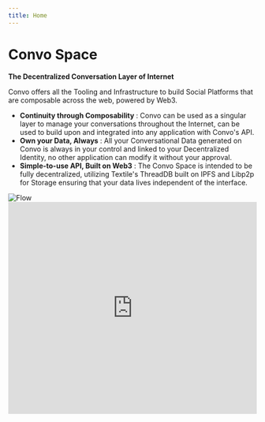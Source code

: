 ```yaml
---
title: Home
---
```



<style global>{`
body {
  background-image: radial-gradient(#ddd 1px, transparent 0),
    radial-gradient(#ddd 1px, transparent 0);
  background-position: 0 0, 25px 25px;
  background-size: 50px 50px;
}
.dark body {
  background-image: radial-gradient(#333 1px, transparent 0),
    radial-gradient(#333 1px, transparent 0);
}
`}</style>

# Convo Space

**The Decentralized Conversation Layer of Internet**

Convo offers all the Tooling and Infrastructure to build Social Platforms that are composable across the web, powered by Web3.

 - **Continuity through Composability** : Convo can be used as a singular layer to manage your conversations throughout the Internet, can be used to build upon and integrated into any application with Convo's API.
 - **Own your Data, Always** : All your Conversational Data generated on Convo is always in your control and linked to your Decentralized Identity, no other application can modify it without your approval.
 - **Simple-to-use API, Built on Web3** : The Convo Space is intended to be fully decentralized, utilizing Textile's ThreadDB built on IPFS and Libp2p for Storage ensuring that your data lives independent of the interface.

<Bleed>
    <img src="/flow.png" alt="Flow" width="full" height="auto" layout="intrinsic" />
</Bleed>

<Bleed>
  <iframe
    width="100%"
    height="430"
    src="https://www.youtube.com/embed/d9BsoTfIDOM"
    frameBorder="0"
    allow="accelerometer; autoplay; clipboard-write; encrypted-media; gyroscope; picture-in-picture"
    allowFullScreen
  />
</Bleed>

## Use Cases

The Convo Space is the Decentralized Conversation Layer of Internet offering all the tooling and infrastucture to build Social Platforms around any element of the web, powered by Web3.

Here are some of the use cases that Convo enables,
- Add a conversation layer to your platform to allow the community to interact, without worrying about the Complexities of Web3.
- Composable conversations across multiple interfaces. You can anchor one or many conversations to an NFT so that whichever Marketplace/Platform that NFT is viewed on the Community around that NFT can move along with it.
- Commenting on a specific transaction on Etherscan warning users of a malicious account/contract and having those conversations show up in your wallet so that the next time you are sending a txn to that address you can see the entire community warning you against it.
- Conversations around a Proposal are happening across a multitude of interfaces, with Convo you can build a plugin of Snapshot or any Governance Interface and continue those conversations anywhere.
- Convo's Identity and Reputation Layer makes it simple to move your Reputation across different interfaces, like a Prominent Artist who has sold multiple pieces can join a DAO and automatically unlock perks based on their sales and other on-chain activity.
- and many more...

## Support

✉️ Need dedicated support for your project?

Please reach out to [me](https://twitter.com/anuditnagar) or our community if you run into any issues.
- [Discord](https://discord.com/invite/MFtmrng9J7)
- [GitHub](https://github.com/anudit/convo)
- [Twitter](https://twitter.com/0xConvo)


## Contributions

Wanna look under the hood? Here are the family of repositories that run Cupoc, Convo, Varta & Omnid.

- [https://github.com/anudit/convo/](https://github.com/anudit/convo) - Convo's Protocol and App
- [https://github.com/anudit/convodocs/](https://github.com/anudit/convodocs) - Convo's Documentation
- [https://github.com/anudit/convosdk/](https://github.com/anudit/convosdk) - Convo's SDK
- [https://github.com/anudit/convobridge/](https://github.com/anudit/convobridge) - Convo's Web2 to Web3 Bridge
- [https://github.com/anudit/omnid/](https://github.com/anudit/omnid) - Omnid's Solidity Smart Contracts
- [https://github.com/anudit/convoblog/](https://github.com/anudit/convoblog) - Convo's Blog Server
- [https://github.com/anudit/convoimage/](https://github.com/anudit/convoimage) - Convo's OpenGraph Image Generator
- [https://github.com/anudit/vartaextension/](https://github.com/anudit/vartaextension) - Varta's Browser Extension
- [https://github.com/anudit/convodecentraland/](https://github.com/anudit/convodecentraland) - Convo's Decentraland Extension
- [https://github.com/anudit/cupocbrand/](https://github.com/anudit/cupocbrand) - Cupoc's Brand System
- [https://github.com/anudit/cupoc/](https://github.com/anudit/cupoc) - Cupoc.space website
